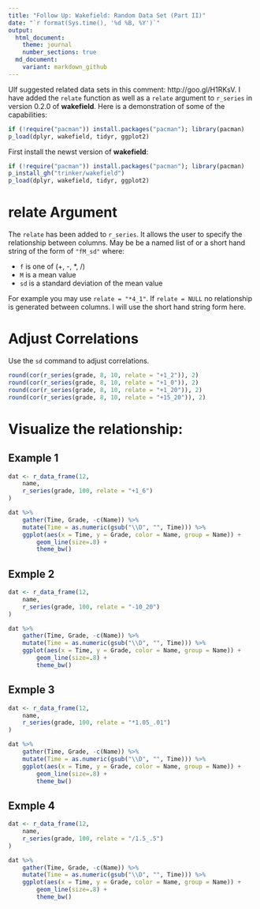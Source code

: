 ```yaml
---
title: "Follow Up: Wakefield: Random Data Set (Part II)"
date: "`r format(Sys.time(), '%d %B, %Y')`"
output:
  html_document:
    theme: journal
    number_sections: true
  md_document:
    variant: markdown_github 
---
```


Ulf suggested related data sets in this comment: http://goo.gl/H1RKsV.  I have added the `relate` function as well as a `relate` argument to `r_series` in version 0.2.0 of **wakefield**.  Here is a demonstration of some of the capabilities:

```r
if (!require("pacman")) install.packages("pacman"); library(pacman)
p_load(dplyr, wakefield, tidyr, ggplot2)
```

First install the newst version of **wakefield**:

```r
if (!require("pacman")) install.packages("pacman"); library(pacman)
p_install_gh("trinker/wakefield")
p_load(dplyr, wakefield, tidyr, ggplot2)
```


# relate Argument

The `relate` has been added to `r_series`.  It allows the user to specify the relationship between columns.  May be be a named list of \code{c("operation", "mean", "sd")} or a short hand string of the form of `"fM_sd"` where:

- `f` is one of (+, -, *, /)
- `M` is a mean value
- `sd` is a standard deviation of the mean value 

For example you may use `relate = "*4_1"`.  If `relate = NULL` no relationship is generated between columns.  I will use the short hand string form here.

# Adjust Correlations

Use the `sd` command to adjust correlations.

```r
round(cor(r_series(grade, 8, 10, relate = "+1_2")), 2)
round(cor(r_series(grade, 8, 10, relate = "+1_0")), 2)
round(cor(r_series(grade, 8, 10, relate = "+1_20")), 2)
round(cor(r_series(grade, 8, 10, relate = "+15_20")), 2)
```

# Visualize the relationship:
## Example 1

```r
dat <- r_data_frame(12,
    name,
    r_series(grade, 100, relate = "+1_6")
) 

dat %>%
    gather(Time, Grade, -c(Name)) %>%
    mutate(Time = as.numeric(gsub("\\D", "", Time))) %>%
    ggplot(aes(x = Time, y = Grade, color = Name, group = Name)) +
        geom_line(size=.8) + 
        theme_bw()
```

## Exmple 2
```r
dat <- r_data_frame(12,
    name,
    r_series(grade, 100, relate = "-10_20")
) 

dat %>%
    gather(Time, Grade, -c(Name)) %>%
    mutate(Time = as.numeric(gsub("\\D", "", Time))) %>%
    ggplot(aes(x = Time, y = Grade, color = Name, group = Name)) +
        geom_line(size=.8) + 
        theme_bw()
```
    
    
## Exmple 3
```r
dat <- r_data_frame(12,
    name,
    r_series(grade, 100, relate = "*1.05_.01")
) 

dat %>%
    gather(Time, Grade, -c(Name)) %>%
    mutate(Time = as.numeric(gsub("\\D", "", Time))) %>%
    ggplot(aes(x = Time, y = Grade, color = Name, group = Name)) +
        geom_line(size=.8) + 
        theme_bw()
```

## Exmple 4
```r
dat <- r_data_frame(12,
    name,
    r_series(grade, 100, relate = "/1.5_.5")
) 

dat %>%
    gather(Time, Grade, -c(Name)) %>%
    mutate(Time = as.numeric(gsub("\\D", "", Time))) %>%
    ggplot(aes(x = Time, y = Grade, color = Name, group = Name)) +
        geom_line(size=.8) + 
        theme_bw()
```


